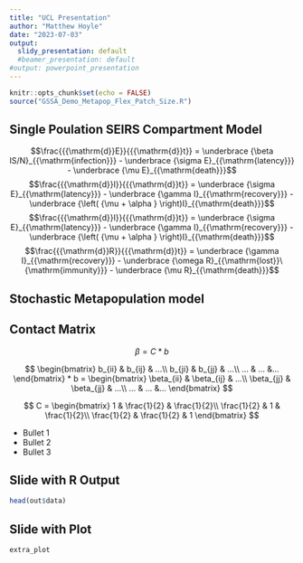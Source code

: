```yaml
---
title: "UCL Presentation"
author: "Matthew Hoyle"
date: "2023-07-03"
output:
  slidy_presentation: default
  #beamer_presentation: default
#output: powerpoint_presentation
---
```


```r
knitr::opts_chunk$set(echo = FALSE)
source("GSSA_Demo_Metapop_Flex_Patch_Size.R")
```

## Single Poulation SEIRS Compartment Model

$$\frac{{{\mathrm{d}}E}}{{{\mathrm{d}}t}} = \underbrace {\beta IS/N}_{{\mathrm{infection}}} - \underbrace {\sigma E}_{{\mathrm{latency}}} - \underbrace {\mu E}_{{\mathrm{death}}}$$
$$\frac{{{\mathrm{d}}I}}{{{\mathrm{d}}t}} = \underbrace {\sigma E}_{{\mathrm{latency}}} - \underbrace {\gamma I}_{{\mathrm{recovery}}} - \underbrace {\left( {\mu + \alpha } \right)I}_{{\mathrm{death}}}$$
$$\frac{{{\mathrm{d}}I}}{{{\mathrm{d}}t}} = \underbrace {\sigma E}_{{\mathrm{latency}}} - \underbrace {\gamma I}_{{\mathrm{recovery}}} - \underbrace {\left( {\mu + \alpha } \right)I}_{{\mathrm{death}}}$$
$$\frac{{{\mathrm{d}}R}}{{{\mathrm{d}}t}} = \underbrace {\gamma I}_{{\mathrm{recovery}}} - \underbrace {\omega R}_{{\mathrm{lost}}\ {\mathrm{immunity}}} - \underbrace {\mu R}_{{\mathrm{death}}}$$ 


## Stochastic Metapopulation model



## Contact Matrix
$$
\beta = C * b
$$

$$
\begin{bmatrix}
b_{ii} & b_{ij} & ...\\
b_{ji} & b_{jj} & ...\\
... & ... &...
\end{bmatrix} 
*
b
=
\begin{bmatrix}
\beta_{ii} & \beta_{ij} & ...\\
\beta_{jj} & \beta_{jj} & ...\\
... & ... &...
\end{bmatrix} 
$$

$$ 
C
=
\begin{bmatrix}
1 & \frac{1}{2} & \frac{1}{2}\\
\frac{1}{2} & 1 & \frac{1}{2}\\
\frac{1}{2} & \frac{1}{2} & 1
\end{bmatrix}
$$

- Bullet 1
- Bullet 2
- Bullet 3

## Slide with R Output

```r
head(out$data)
```

## Slide with Plot

```r
extra_plot
```

